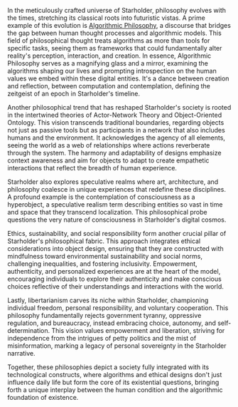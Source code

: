 In the meticulously crafted universe of Starholder, philosophy evolves with the times, stretching its classical roots into futuristic vistas. A prime example of this evolution is [Algorithmic Philosophy](algorithmic-philosophy), a discourse that bridges the gap between human thought processes and algorithmic models. This field of philosophical thought treats algorithms as more than tools for specific tasks, seeing them as frameworks that could fundamentally alter reality's perception, interaction, and creation. In essence, Algorithmic Philosophy serves as a magnifying glass and a mirror, examining the algorithms shaping our lives and prompting introspection on the human values we embed within these digital entities. It's a dance between creation and reflection, between computation and contemplation, defining the zeitgeist of an epoch in Starholder's timeline.

Another philosophical trend that has reshaped Starholder's society is rooted in the intertwined theories of Actor-Network Theory and Object-Oriented Ontology. This vision transcends traditional boundaries, regarding objects not just as passive tools but as participants in a network that also includes humans and the environment. It acknowledges the agency of all elements, seeing the world as a web of relationships where actions reverberate through the system. The harmony and adaptability of designs emphasize context awareness and aim for objects to adapt to create empathetic interactions that reflect the breadth of human experience.

Starholder also explores speculative realms where art, architecture, and philosophy coalesce in unique experiences that redefine these disciplines. A profound example is the contemplation of consciousness as a hyperobject, a speculative realism term describing entities so vast in time and space that they transcend localization. This philosophical probe questions the very nature of consciousness in Starholder's digital cosmos.

Ethics, sustainability, and social responsibility form another crucial pillar of Starholder's philosophical fabric. This approach integrates ethical considerations into object design, ensuring that they are constructed with mindfulness toward environmental sustainability and social norms, challenging inequalities, and fostering inclusivity. Empowerment, authenticity, and personalized experiences are at the heart of the model, encouraging individuals to explore their authenticity and make conscious choices reflective of their understandings and interactions with the world.

Lastly, libertarianism carves its niche within Starholder, championing individual freedom, personal responsibility, and voluntary cooperation. This philosophy fundamentally rejects government tyranny, oppressive regulation, and bureaucracy, instead embracing choice, autonomy, and self-determination. This vision values empowerment and liberation, striving for independence from the intrigues of petty politics and the mist of misinformation, marking a legacy of personal sovereignty in the Starholder narrative.

Together, these philosophies depict a society fully integrated with its technological constructs, where algorithms and ethical designs don't just influence daily life but form the core of its existential questions, bringing forth a unique interplay between the human condition and the algorithmic foundation of existence.

